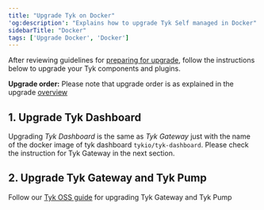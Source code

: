 ```yaml
---
title: "Upgrade Tyk on Docker"
'og:description': "Explains how to upgrade Tyk Self managed in Docker"
sidebarTitle: "Docker"
tags: ['Upgrade Docker', 'Docker']
---
```


After reviewing guidelines for [preparing for upgrade](/5.6/developer-support/upgrading-tyk/preparations/upgrade-guidelines),
follow the instructions below to upgrade your Tyk components and plugins.

**Upgrade order:**
Please note that upgrade order is as explained in the upgrade [overview](/5.6/developer-support/upgrading-tyk/deployment-model/self-managed/overview)


## 1. Upgrade Tyk Dashboard
Upgrading *Tyk Dashboard* is the same as *Tyk Gateway* just with the name of the docker image of tyk dashboard
`tykio/tyk-dashboard`. Please check the instruction for Tyk Gateway in the next section.

## 2. Upgrade Tyk Gateway and Tyk Pump
Follow our [Tyk OSS guide](/5.6/developer-support/upgrading-tyk/go-plugins) for upgrading Tyk Gateway and Tyk Pump